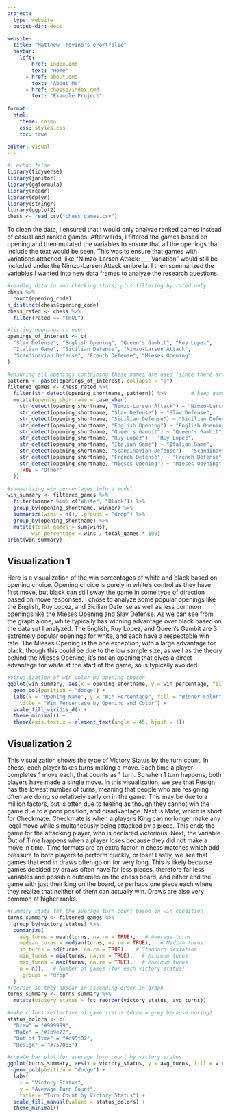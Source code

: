 ---
project:
  type: website
  output-dir: docs

website:
  title: "Matthew Trevino's ePortfolio"
  navbar:
    left:
      - href: index.qmd
        text: "Home"
      - href: about.qmd
        text: "About Me"
      - href: cheese/index.qmd
        text: "Example Project"
        
format:
  html:
    theme: cosmo
    css: styles.css
    toc: true

editor: visual
---

```{r}
#| echo: false
library(tidyverse)
library(janitor)
library(ggformula)
library(readr)
library(dplyr)
library(stringr)
library(ggplot2)
chess <- read_csv("chess_games.csv")
```

To clean the data, I ensured that I would only analyze ranked games instead of casual and ranked games. Afterwards, I filtered the games based on opening and then mutated the variables to ensure that all the openings that include the text would be seen. This was to ensure that games with variations attached, like "Nimzo-Larsen Attack: ___ Variation" would still be included under the Nimzo-Larsen Attack umbrella. I then summarized the variables I wanted into new data frames to analyze the research questions.

```{r}
#reading data in and checking stats, plus filtering by rated only
chess %>%
  count(opening_code)
n_distinct(chess$opening_code)
chess_rated <- chess %>%
  filter(rated == "TRUE")

#listing openings to use
openings_of_interest <- c(
  "Slav Defense", "English Opening", "Queen's Gambit", "Ruy Lopez",
  "Italian Game", "Sicilian Defense", "Nimzo-Larsen Attack",
  "Scandinavian Defense", "French Defense", "Mieses Opening"
)

#ensuring all openings containing these names are used (since there are variations)
pattern <- paste(openings_of_interest, collapse = "|")
filtered_games <- chess_rated %>%
  filter(str_detect(opening_shortname, pattern)) %>%     	# keep games with matching openings
  mutate(opening_shortname = case_when(
	str_detect(opening_shortname, "Nimzo-Larsen Attack") ~ "Nimzo-Larsen Attack",
	str_detect(opening_shortname, "Slav Defense") ~ "Slav Defense",
	str_detect(opening_shortname, "Sicilian Defense") ~ "Sicilian Defense",
	str_detect(opening_shortname, "English Opening") ~ "English Opening",
	str_detect(opening_shortname, "Queen's Gambit") ~ "Queen's Gambit",
	str_detect(opening_shortname, "Ruy Lopez") ~ "Ruy Lopez",
	str_detect(opening_shortname, "Italian Game") ~ "Italian Game",
	str_detect(opening_shortname, "Scandinavian Defense") ~ "Scandinavian Defense",
	str_detect(opening_shortname, "French Defense") ~ "French Defense",
	str_detect(opening_shortname, "Mieses Opening") ~ "Mieses Opening",
	TRUE ~ "Other"  
  ))

#summarizing win percentages into a model
win_summary <- filtered_games %>%
  filter(winner %in% c("White", "Black")) %>%
  group_by(opening_shortname, winner) %>%
  summarize(wins = n(), .groups = "drop") %>%
  group_by(opening_shortname) %>%
  mutate(total_games = sum(wins),
     	win_percentage = wins / total_games * 100)
print(win_summary)
```

## Visualization 1

Here is a visualization of the win percentages of white and black based on opening choice. Opening choice is purely in white's control as they have first move, but black can still sway the game in some type of direction based on move responses. I chose to analyze some popular openings like the English, Ruy Lopez, and Sicilian Defense as well as less common openings like the Mieses Opening and Slav Defense. As we can see from the graph alone, white typically has winning advantage over black based on the data set I analyzed. The English, Ruy Lopez, and Queen's Gambit are 3 extremely popular openings for white, and each have a respectable win rate. The Mieses Opening is the one exception, with a large advantage for black, though this could be due to the low sample size, as well as the theory behind the Mieses Opening; it's not an opening that gives a direct advantage for white at the start of the game, so is typically avoided.

```{r}
#visualization of win color by opening chosen
ggplot(win_summary, aes(x = opening_shortname, y = win_percentage, fill = winner)) +
  geom_col(position = "dodge") +
  labs(x = "Opening Name", y = "Win Percentage", fill = "Winner Color",
   	title = "Win Percentage by Opening and Color") +
  scale_fill_viridis_d() +
  theme_minimal() +
  theme(axis.text.x = element_text(angle = 45, hjust = 1))
```

## Visualization 2

This visualization shows the type of Victory Status by the turn count. In chess, each player takes turns making a move. Each time a player completes 1 move each, that counts as 1 turn. So when 1 turn happens, both players have made a single move. In this visualization, we see that Resign has the lowest number of turns, meaning that people who are resigning often are doing so relatively early on in the game. This may be due to a million factors, but is often due to feeling as though they cannot win the game due to a poor position, and disadvantage. Next is Mate, which is short for Checkmate. Checkmate is when a player's King can no longer make any legal move while simultaneously being attacked by a piece. This ends the game for the attacking player, who is declared victorious. Next, the variable Out of Time happens when a player loses because they did not make a move in time. Time formats are an extra factor in chess matches which add pressure to both players to perform quickly, or lose! Lastly, we see that games that end in draws often go on for very long. This is likely because games decided by draws often have far less pieces, therefore far less variables and possible outcomes on the chess board, and either end the game with just their king on the board, or perhaps one piece each where they realize that neither of them can actually win. Draws are also very common at higher ranks.

```{r}
#summary stats for the average turn count based on win condition  
turns_summary <- filtered_games %>%
  group_by(victory_status) %>%
  summarize(
	avg_turns = mean(turns, na.rm = TRUE),   # Average turns
	median_turns = median(turns, na.rm = TRUE),   # Median turns
	sd_turns = sd(turns, na.rm = TRUE),   # Standard deviation
	min_turns = min(turns, na.rm = TRUE),   # Minimum turns
	max_turns = max(turns, na.rm = TRUE),   # Maximum turns
	n = n(),   # Number of games (for each victory status)
	.groups = "drop"
  )
#reorder so they appear in ascending order in graph
turns_summary <- turns_summary %>%
  mutate(victory_status = fct_reorder(victory_status, avg_turns))

#make colors reflective of game status (draw = grey because boring)
status_colors <- c(
  "Draw" = "#999999",   	 
  "Mate" = "#1b9e77",    	 
  "Out of Time" = "#d95f02",
  "Resign" = "#7570b3")

#create bar plot for average turn count by victory status
ggplot(turns_summary, aes(x = victory_status, y = avg_turns, fill = victory_status)) +
  geom_col(position = "dodge") +
  labs(
	x = "Victory Status",
	y = "Average Turn Count",
	title = "Turn Count by Victory Status") +
  scale_fill_manual(values = status_colors) +
  theme_minimal()
```

